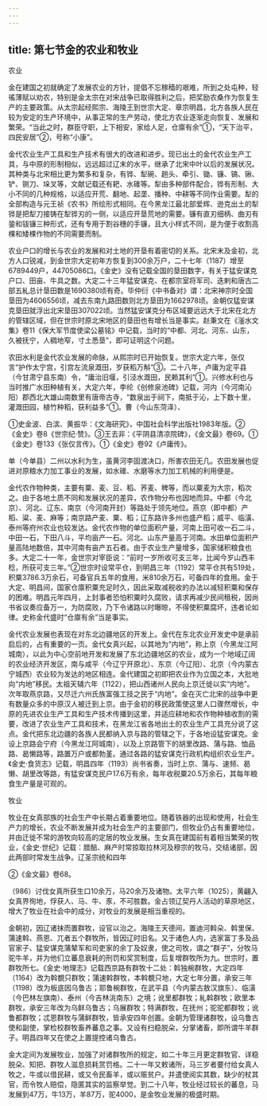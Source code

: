 ```yaml
---
---
---
```

title: 第七节金的农业和牧业
---



农业

金在建国之初就确定了发展农业的方针，提倡不忘稼穑的艰难，所到之处屯种，轻徭薄赋以劝农，特别是金太宗在对宋战争已取得胜利之后，把奖励农桑作为恢复生产的主要政策。从太宗起经熙宗、海陵王到世宗大定、章宗明昌，北方各族人民在较为安定的生产环境中，从事正常的生产劳动，使北方农业逐渐走向恢复、发展和繁荣。“当此之时，群臣守职，上下相安，家给人足，仓廪有余”①，“天下治平，四民安居”②，号称“小康”。

金代农业生产工具和生产技术有很大的改进和进步。现已出土的金代农业生产工具，与中原的形制相似，远远超过辽末的水平，继承了北宋中叶以后的发展状况。其种类与北宋相比更为繁多和复杂，有铧、犁碗、趟头、牵引、锄、镰、镐、锹、铲、铡刀、垛叉等，文献记载还有耙、水碓等。犁由多种部件配合，铧有形制、大小不同的几种规格，以适应开荒、翻地、起垄、播种、中耕等不同作业需要。犁的全部构造与元王祯《农书》所绘形式相同。在今黑龙江最北部爱辉、逊克出土的犁铧是把犁刀接铸在犁铧刃的一侧，以适应开垦荒地的需要。镰有直刃细柄、曲刃有銎和钹镰三种形式，还有专用于割谷穗的手镰，且大小样式不同，是为便于收割高棵和矮棵作物的不同需要而制。

农业户口的增长与农业的发展和对土地的开垦有着密切的关系。北宋末及金初，北方人口锐减，到金世宗大定初年方恢复到300余万户，二十七年（1187）增至6789449户，44705086口。《金史》没有记载全国的垦田数字，有关于猛安谋克户口、田亩、牛具之数。大定二十三年猛安谋克、在都宗室将军司、迭剌和唐古二部五糺总计垦田数是1690380顷有奇。毕仲衍《中书备对》谓：北宋神宗时全国垦田为4606556顷，减去东南九路田数则北方垦田为1662978顷。金朝仅猛安谋克垦田就浮出北宋垦田307022顷。当然猛安谋克分布区域要远远大于北宋在北方的管辖区域，但在世宗时原北宋地区的垦田也有增长当是事实。赵秉文在《滏水文集》卷11《保大军节度使梁公墓铭》中记载，当时的“中都、河北、河东、山东，久被抚宁，人稠地窄，寸土悉垦”，即可证明这个问题。

农田水利是金代农业发展的命脉，从熙宗时已开始恢复。世宗大定六年，张仅言“护作太宁宫，引宫左流泉溉田，岁获稻万斛”③。二十八年，卢庸为定平县（今甘肃宁县东南）令，“庸治旧堰，引泾水溉田，民赖其利”①。兴修水利也与当时推广水田种植有关，大定六年，李纶《创修泉池碑》记载，河内（今河南沁阳）郡西北大雄山南数里有唐帝古寺，“数泉出于祠下，南抵于沁，上下数十里，灌溉田园，植竹种稻，获利益多”①。曹（今山东菏泽）、

①史金波、白滨、黄振华：《文海研究》，中国社会科学出版社1983年版。②《金史》卷8《世宗纪·赞》。③王去非：《平阴县清凉院碑》，《金文最》卷69。①《金史》卷133《张仅言传》。①《金史》卷92《卢庸传》。

单（今单县）二州以水利为生，虽黄河李固渡决口，所害农田无几。农田发展也促进对原粮水力加工事业的发展，如水碓、水磨等水力加工机械的利用便是。

金代农作物种类，主要有粟、麦、豆、稻、荞麦、稗等，而以粟麦为大宗，稻次之。由于各地土质不同和发展状况的差异，农作物分布也因地而异。中都（今北京）、河北、辽东、南京（今河南开封）等路处于领先地位。燕京（即中都）产稻、粱、麦、麻等；南京路产麦、粟、稻；辽东路许多州也盛产稻；威平、临潢、泰州等府州农业也较发达。金代农作物的单位面积产量，河南上田可收一石二斗，中田一石，下田八斗，平均亩产一石。河北、山东产量高于河南。水田单位面积产量高陆地数倍，其中河南有亩产五石者。由于农业生产量增多，国家储积粮食也多。大定二十一年，金世宗对宰臣说：“前时一岁所收可支三年，比闻今岁山西丰稔，所获可支三年。”②世宗时设常平仓，到明昌三年（1192）常平仓共有519处，积粟3786.3万余石，可备官兵五年的食用，米810余万石，可备四年的食用。金于大定、明昌间，国家仓廪积粟充足时久，因此采取减税收的办法以减轻积粟和保存的困难。明昌元年四月，上封事者恐怕积粟时久腐败，请求再减少民间租税，因尚书省议奏应备万一，为防腐败，乃下令诸路以时曝晾，不得使积粟腐坏，违者论如律。史称金代盛时“仓廪有余”当是事实。

金代农业发展也表现在对东北边疆地区的开发上。金代在东北农业开发史中是承前启后的，占有重要的一页。金代女真兴起，以其地为“内地”，称上京（今黑龙江阿城南），以此为中心空前地开发和发展了东北边疆地区的农业，成为一个地域辽阔的农业经济开发区，南与咸平（今辽宁开原北）、东京（今辽阳）、北京（今内蒙古宁城西）农业较为发达的地区相连。金代建国之初即把农业作为立国之本，大批地向“内地”移民。太祖天辅六年（1122），把山西诸州人民向上京迁徙以实“内地”。次年取燕京路，又尽迁六州氏族富强工技之民于“内地”。金在灭亡北宋的战争中更有数量众多的中原汉人被迁到上京。由于金初的移民政策使这里人口骤然增长，中原的先进农业生产工具和生产技术传播到这里，并适应耕地和农作物种植收割的需要，改进了农业生产工具和技术，在黑龙江省各地出土的农业生产工具充分说了这点。金代把东北边疆的各族人民都纳入京与路的管辖之下，于各地设猛安谋克。金设上京路会宁府（今黑龙江阿城南），以及上京路管下的胡里改路、蒲与路、恤品路、曷懒路等，路置万户或都勃堇。通过各路的猛安谋克行政机构组织农业生产。《金史·食货志》记载，明昌四年（1193）尚书省奏，当时上京、蒲与、速频、曷懒、胡里改等路，有猛安谋克民户17.6万有余，每年收税粟20.5万余石，其每年粮食生产量是可观的。

牧业

牧业在女真部族的社会生产中长期占着重要地位。随着铁器的出现和使用，社会生产力的增长，农业不断发展并成为社会生产的主要部门，但牧业仍占有重要地位，并由迁徙不常的游牧向较高的定居的牧业发展。生女真在建国前有着相当繁荣的牧业，《金史·世纪》记载：腊醅、麻产时常掠取拉林河及穆宗的牧马，交结诸部，因此两部时常发生战争。辽圣宗统和四年

②《金文最》卷68。

（986）讨伐女真所获生口10余万，马20余万及诸物。太平六年（1025），黄翩入女真界徇地，俘获人、马、牛、豕，不可胜数。金占领辽契丹人活动的草原地区，增大了牧业在社会中的成分，对牧业的发展是相当重视的。

金朝初，因辽诸抹而置群牧，设官以治之。海陵王天德间，置迪河斡朵、斡里保、蒲速斡、燕恩、兀者五个群牧所，皆因辽时旧名。又于诸色人内，选家富丁多及品官家子、猛安谋克蒲辇军和司吏家的余丁及奴隶，使之司牧，谓之“群子”，分牧马驼牛羊，并为他们立蕃息衰耗的刑罚和奖赏制度，后复增群牧所为九。世宗时，置群牧所七。《金史·地理志》记载西京路有群牧十二处：斡独椀群牧，大定四年（1164）改为斡覩只群牧；蒲速斡群牧，本斡覩只地，大定七年分置，承安三年（1198）改为板底因乌鲁古；耶鲁椀群牧，在武平县（今内蒙古敖汉旗东）、临潢（今巴林左旗南）、泰州（今吉林洮南东）之境；讹里都群牧；糺斡群牧；欧里本群牧，承安三年改为乌鲜乌鲁古；乌展群牧；特满群牧，在抚州；驼驼都群牧；讹鲁都群牧；忒恩群牧与蒲鲜群牧，皆承安四年创置。金朝为管理诸群牧，设乌鲁古使和副使，掌检校群牧畜养蕃息之事。又设有扫稳脱朵，分掌诸畜，即所谓牛羊群子。明昌四年又在使之上置提控诸乌鲁古。

金大定间为发展牧业，加强了对诸群牧所的规定，如二十年三月更定群牧官、详稳脱朵、知把、群牧人滋息损耗赏罚格。二十一年又敕诸所，马三岁者要付给女真人牧之，牛或以借民耕，或又令民畜羊，或以赈贫户。并遣使阅实其数，缺少的杖其官，而令牧人赔偿，隐匿其实的监察举觉。到二十八年，牧业经过较长的蕃息，马发展到47万，牛13万，羊87万，驼4000，是金牧业发展的极盛时期。